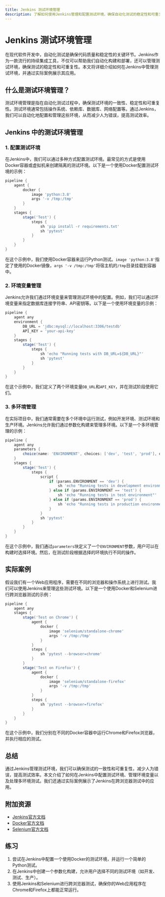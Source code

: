 ```yaml
---
title: Jenkins 测试环境管理
description: 了解如何使用Jenkins管理和配置测试环境，确保自动化测试的稳定性和可重复性。
---
```


# Jenkins 测试环境管理

在现代软件开发中，自动化测试是确保代码质量和稳定性的关键环节。Jenkins作为一款流行的持续集成工具，不仅可以帮助我们自动化构建和部署，还可以管理测试环境，确保测试的稳定性和可重复性。本文将详细介绍如何在Jenkins中管理测试环境，并通过实际案例展示其应用。

## 什么是测试环境管理？

测试环境管理是指在自动化测试过程中，确保测试环境的一致性、稳定性和可重复性。测试环境通常包括操作系统、依赖库、数据库、网络配置等。通过Jenkins，我们可以自动化地配置和管理这些环境，从而减少人为错误，提高测试效率。

## Jenkins 中的测试环境管理

### 1. 配置测试环境

在Jenkins中，我们可以通过多种方式配置测试环境。最常见的方式是使用Docker容器或虚拟机来创建隔离的测试环境。以下是一个使用Docker配置测试环境的示例：

```groovy
pipeline {
    agent {
        docker {
            image 'python:3.8'
            args '-v /tmp:/tmp'
        }
    }
    stages {
        stage('Test') {
            steps {
                sh 'pip install -r requirements.txt'
                sh 'pytest'
            }
        }
    }
}
```

在这个示例中，我们使用Docker容器来运行Python测试。`image 'python:3.8'`指定了使用的Docker镜像，`args '-v /tmp:/tmp'`将宿主机的`/tmp`目录挂载到容器中。

### 2. 环境变量管理

Jenkins允许我们通过环境变量来管理测试环境中的配置。例如，我们可以通过环境变量来指定数据库连接字符串、API密钥等。以下是一个使用环境变量的示例：

```groovy
pipeline {
    agent any
    environment {
        DB_URL = 'jdbc:mysql://localhost:3306/testdb'
        API_KEY = 'your-api-key'
    }
    stages {
        stage('Test') {
            steps {
                sh 'echo "Running tests with DB_URL=${DB_URL}"'
                sh 'pytest'
            }
        }
    }
}
```

在这个示例中，我们定义了两个环境变量`DB_URL`和`API_KEY`，并在测试阶段使用它们。

### 3. 多环境管理

在实际项目中，我们通常需要在多个环境中运行测试，例如开发环境、测试环境和生产环境。Jenkins允许我们通过参数化构建来管理多环境。以下是一个多环境管理的示例：

```groovy
pipeline {
    agent any
    parameters {
        choice(name: 'ENVIRONMENT', choices: ['dev', 'test', 'prod'], description: 'Select the environment')
    }
    stages {
        stage('Test') {
            steps {
                script {
                    if (params.ENVIRONMENT == 'dev') {
                        sh 'echo "Running tests in development environment"'
                    } else if (params.ENVIRONMENT == 'test') {
                        sh 'echo "Running tests in test environment"'
                    } else if (params.ENVIRONMENT == 'prod') {
                        sh 'echo "Running tests in production environment"'
                    }
                }
                sh 'pytest'
            }
        }
    }
}
```

在这个示例中，我们通过`parameters`块定义了一个`ENVIRONMENT`参数，用户可以在构建时选择环境。然后，在测试阶段根据选择的环境执行不同的操作。

## 实际案例

假设我们有一个Web应用程序，需要在不同的浏览器和操作系统上进行测试。我们可以使用Jenkins来管理这些测试环境。以下是一个使用Docker和Selenium进行跨浏览器测试的示例：

```groovy
pipeline {
    agent any
    stages {
        stage('Test on Chrome') {
            agent {
                docker {
                    image 'selenium/standalone-chrome'
                    args '-v /tmp:/tmp'
                }
            }
            steps {
                sh 'pytest --browser=chrome'
            }
        }
        stage('Test on Firefox') {
            agent {
                docker {
                    image 'selenium/standalone-firefox'
                    args '-v /tmp:/tmp'
                }
            }
            steps {
                sh 'pytest --browser=firefox'
            }
        }
    }
}
```

在这个示例中，我们分别在不同的Docker容器中运行Chrome和Firefox浏览器，并执行相应的测试。

## 总结

通过Jenkins管理测试环境，我们可以确保测试的一致性和可重复性，减少人为错误，提高测试效率。本文介绍了如何在Jenkins中配置测试环境、管理环境变量以及处理多环境测试。我们还通过实际案例展示了Jenkins在跨浏览器测试中的应用。

## 附加资源

- [Jenkins官方文档](https://www.jenkins.io/doc/)
- [Docker官方文档](https://docs.docker.com/)
- [Selenium官方文档](https://www.selenium.dev/documentation/)

## 练习

1. 尝试在Jenkins中配置一个使用Docker的测试环境，并运行一个简单的Python测试。
2. 在Jenkins中创建一个参数化构建，允许用户选择不同的测试环境（如开发、测试、生产）。
3. 使用Jenkins和Selenium进行跨浏览器测试，确保你的Web应用程序在Chrome和Firefox上都能正常运行。
